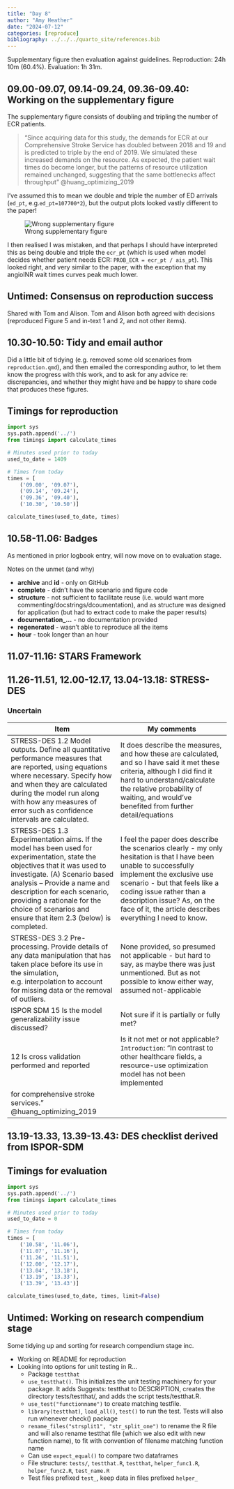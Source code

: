 ```yaml
---
title: "Day 8"
author: "Amy Heather"
date: "2024-07-12"
categories: [reproduce]
bibliography: ../../../quarto_site/references.bib
---
```


::: {.callout-note}

Supplementary figure then evaluation against guidelines. Reproduction: 24h 10m (60.4%). Evaluation: 1h 31m.

:::

## 09.00-09.07, 09.14-09.24, 09.36-09.40: Working on the supplementary figure

The supplementary figure consists of doubling and tripling the number of ECR patients.

> "Since acquiring data for this study, the demands for ECR at our Comprehensive Stroke Service has doubled between 2018 and 19 and is predicted to triple by the end of 2019. We simulated these increased demands on the resource. As expected, the patient wait times do become longer, but the patterns of resource utilization remained unchanged, suggesting that the same bottlenecks affect throughput" @huang_optimizing_2019

I've assumed this to mean we double and triple the number of ED arrivals (`ed_pt`, e.g.`ed_pt=107700*2`), but the output plots looked vastly different to the paper!

![Wrong supplementary figure](supplementary_figure.png)

I then realised I was mistaken, and that perhaps I should have interpreted this as being double and triple the `ecr_pt` (which is used when model decides whether patient needs ECR: `PROB_ECR = ecr_pt / ais_pt`). This looked right, and very similar to the paper, with the exception that my angioINR wait times curves peak much lower.

## Untimed: Consensus on reproduction success

Shared with Tom and Alison. Tom and Alison both agreed with decisions (reproduced Figure 5 and in-text 1 and 2, and not other items).

## 10.30-10.50: Tidy and email author

Did a little bit of tidying (e.g. removed some old scenarioes from `reproduction.qmd`), and then emailed the corresponding author, to let them know the progress with this work, and to ask for any advice re: discrepancies, and whether they might have and be happy to share code that produces these figures.

## Timings for reproduction

```python
import sys
sys.path.append('../')
from timings import calculate_times

# Minutes used prior to today
used_to_date = 1409

# Times from today
times = [
    ('09.00', '09.07'),
    ('09.14', '09.24'),
    ('09.36', '09.40'),
    ('10.30', '10.50')]

calculate_times(used_to_date, times)
```

## 10.58-11.06: Badges

As mentioned in prior logbook entry, will now move on to evaluation stage.

Notes on the unmet (and why)

* **archive** and **id** - only on GitHub
* **complete** - didn't have the scenario and figure code
* **structure** - not sufficient to facilitate reuse (i.e. would want more commenting/docstrings/dcoumentation), and as structure was designed for application (but had to extract code to make the paper results)
* **documentation_...** - no documentation provided
* **regenerated** - wasn't able to reproduce all the items
* **hour** - took longer than an hour

## 11.07-11.16: STARS Framework

## 11.26-11.51, 12.00-12.17, 13.04-13.18: STRESS-DES

### Uncertain

| Item | My comments |
| --- | --- |
| STRESS-DES 1.2 Model outputs. Define all quantitative performance measures that are reported, using equations where necessary. Specify how and when they are calculated during the model run along with how any measures of error such as confidence intervals are calculated. | It does describe the measures, and how these are calculated, and so I have said it met these criteria, although I did find it hard to understand/calculate the relative probability of waiting, and would've benefited from further detail/equations |
| STRESS-DES 1.3 Experimentation aims. If the model has been used for experimentation, state the objectives that it was used to investigate. (A) Scenario based analysis – Provide a name and description for each scenario, providing a rationale for the choice of scenarios and ensure that item 2.3 (below) is completed. |I feel the paper does describe the scenarios clearly - my only hesitation is that I have been unable to successfully implement the exclusive use scenario - but that feels like a coding issue rather than a description issue? As, on the face of it, the article describes everything I need to know. |
| STRESS-DES 3.2 Pre-processing. Provide details of any data manipulation that has taken place before its use in the simulation, e.g. interpolation to account for missing data or the removal of outliers. | None provided, so presumed not applicable - but hard to say, as maybe there was just unmentioned. But as not possible to know either way, assumed not-applicable |
| ISPOR SDM 15 Is the model generalizability issue discussed? | Not sure if it is partially or fully met? |
| 12 Is cross validation performed and reported | Is it not met or not applicable? `Introduction`: "In contrast to other healthcare fields, a resource-use optimization model has not been implemented
for comprehensive stroke services." @huang_optimizing_2019 |

## 13.19-13.33, 13.39-13.43: DES checklist derived from ISPOR-SDM

## Timings for evaluation

```python
import sys
sys.path.append('../')
from timings import calculate_times

# Minutes used prior to today
used_to_date = 0

# Times from today
times = [
    ('10.58', '11.06'),
    ('11.07', '11.16'),
    ('11.26', '11.51'),
    ('12.00', '12.17'),
    ('13.04', '13.18'),
    ('13.19', '13.33'),
    ('13.39', '13.43')]

calculate_times(used_to_date, times, limit=False)
```

## Untimed: Working on research compendium stage

Some tidying up and sorting for research compendium stage inc.

* Working on README for reproduction
* Looking into options for unit testing in R...
    * Package `testthat`
    * `use_testthat()`. This initializes the unit testing machinery for your package. It adds Suggests: testthat to DESCRIPTION, creates the directory tests/testthat/, and adds the script tests/testthat.R.
    * `use_test("functionname")` to create matching testfile.
    * `library(testthat)`, `load_all()`, `test()` to run the test. Tests will also run whenever check() package
    * `rename_files("strsplit1", "str_split_one")` to rename the R file and will also rename testthat file (which we also edit with new function name), to fit with convention of filename matching function name
    * Can use `expect_equal()` to compare two dataframes
    * File structure: `tests/`, `testthat.R`, `testthat`, `helper_func1.R`, `helper_func2.R`, `test_name.R`
    * Test files prefixed `test_`, keep data in files prefixed `helper_`